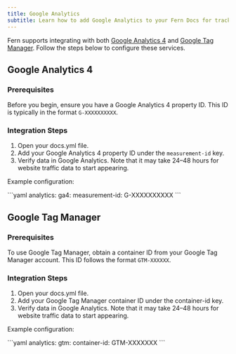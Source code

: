 ```yaml
---
title: Google Analytics
subtitle: Learn how to add Google Analytics to your Fern Docs for tracking and insights.
---
```


Fern supports integrating with both [Google Analytics 4](https://developers.google.com/analytics) and [Google Tag Manager](https://tagmanager.google.com/). Follow the steps below to configure these services.

## Google Analytics 4

### Prerequisites

Before you begin, ensure you have a Google Analytics 4 property ID. This ID is typically in the format `G-XXXXXXXXXX`.

### Integration Steps

1. Open your docs.yml file.
2. Add your Google Analytics 4 property ID under the `measurement-id` key.
3. Verify data in Google Analytics. Note that it may take 24–48 hours for website traffic data to start appearing.

Example configuration:

<CodeBlock title="docs.yml">
```yaml
analytics:
  ga4:
    measurement-id: G-XXXXXXXXXX
```
</CodeBlock>

## Google Tag Manager

### Prerequisites

To use Google Tag Manager, obtain a container ID from your Google Tag Manager account. This ID follows the format `GTM-XXXXXX`.

### Integration Steps

1. Open your docs.yml file.
2. Add your Google Tag Manager container ID under the container-id key.
3. Verify data in Google Analytics. Note that it may take 24–48 hours for website traffic data to start appearing.

Example configuration:

<CodeBlock title="docs.yml">
```yaml
analytics:
  gtm:
    container-id: GTM-XXXXXXX
```
</CodeBlock>
